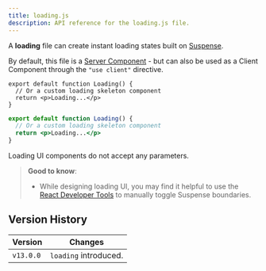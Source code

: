 ```yaml
---
title: loading.js
description: API reference for the loading.js file.
---
```


A **loading** file can create instant loading states built on [Suspense](/docs/app/building-your-application/routing/loading-ui-and-streaming).

By default, this file is a [Server Component](/docs/app/getting-started/server-and-client-components) - but can also be used as a Client Component through the `"use client"` directive.

```tsx filename="app/feed/loading.tsx" switcher
export default function Loading() {
  // Or a custom loading skeleton component
  return <p>Loading...</p>
}
```

```jsx filename="app/feed/loading.js" switcher
export default function Loading() {
  // Or a custom loading skeleton component
  return <p>Loading...</p>
}
```

Loading UI components do not accept any parameters.

> **Good to know**:
>
> - While designing loading UI, you may find it helpful to use the [React Developer Tools](https://react.dev/learn/react-developer-tools) to manually toggle Suspense boundaries.

## Version History

| Version   | Changes               |
| --------- | --------------------- |
| `v13.0.0` | `loading` introduced. |
